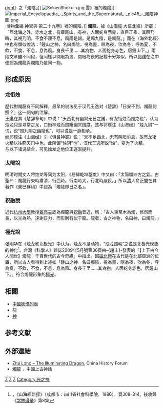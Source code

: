 {{Otheruses|上海烛龙信息科技公司|subject=古典文化中的烛龙|other=位于上海的同名软件公司}}
[[image:Shan_hai_jing_Zhuyin.jpg|right]]》之「燭陰」]]
[[File:SekienShokuin.jpg|right]]  雲》裡的燭陰]]
[[File:Imperial_Encyclopaedia_-_Spirits_and_the_Supernatural_-_pic45_-_燭陰神圖.png|right]]·博物彙編·神異典·第二十九卷》裡的燭陰。]]
'''燭龍'''，據《[[山海經|山海經]]·大荒北經》所载：「西北海之外，赤水之北，有章尾山。有神，人面蛇身而赤，直目正乘，其瞑乃晦，其視乃明，不食不寢不息，風雨是謁。是燭九陰，是燭龍。」而在〈海外北經〉中也有類似說法：「鍾山之神，名曰燭陰，視為晝，瞑為夜，吹為冬，呼為夏，不飲，不食，不息，息為風。身長千里……其為物，人面蛇身赤色，居鐘山下。」兩段文章雖不同段，但同樣以開眼為晝、閉眼為夜的記載十分類似，所以[[郭璞|郭璞]]在注中便認為燭龍與燭陰乃是同一物。

==形成原因==
===龙衔烛===
歷代對燭龍有不同解釋，最早的说法见于汉代王逸对《楚辞》「日安不到，燭龍何照？」这一詞句的注解。<br>
王逸在其《楚辞章句》中说：“天西北有幽冥无日之国，有龙衔烛而照之也”，认为烛龙只是寻常之龙，口衔神烛而照耀幽冥国度。这与郭璞注《山海经》“烛九阴”一词，说“照九阴之幽隐也”，可以说是一脉相承。<br>
而郭璞注《山海经》引《诗含神雾》说：“天不足西北，无有阴阳消息，故有龙衔火精以往照天门中也。此所谓“烛阴”也”，汉代王逸所说“烛”，变为了火精。<br>
与以下诸说结合，可见烛龙之地位正逐渐提升。
===太陽說===
明清时期文人将烛龙等同为太阳，《易緯乾坤鑿度》中又曰：「太陽順四方之氣。古聖曰：燭龍行東時肅清，行西時，行南時大，行北時嚴殺。」所以[[清|清]]人俞正燮在其著作《癸巳存稿》中認為「燭龍即日之名」。

===祝融說===
近代[[杭州大學|杭州大學]]教授[[姜亮夫|姜亮夫]]認為燭龍與[[祝融|祝融]]音近，稱：「古人束草木為燭，修然而長，以光為熱，遠謝日力，而形則有似于龍。龍者，古之神物，名曰神，曰燭龍。」

===極光說===
张明华在《烛龙和北极光》中认为，烛龙不是动物，“烛龙照明”之说是北极光现象的神化<ref>，《山海經新探》（成都市：四川省社會科學院，1986），頁308-314。後收錄《[[学林漫录|学林漫录]]》第8集</ref>。台灣《[[科學人|科學人]]》雜誌2009年5月號第36頁由-{[[趙丰_(1951年)|趙丰]]}-發表的「【上下古今人間世】燭龍：千百世代的古今奇緣」中指出。因[[磁北極|磁北極]]在古代是在北部亞洲的位置，所以古人看得到上述如「鍾山之神，名曰燭陰，視為晝，瞑為夜，吹為冬，呼為夏，不飲，不食，不息，息為風。身長千里……其為物，人面蛇身赤色，居鐘山下。」符合燭龍形象的[[極光|極光]]。

==相關==
*[[中國妖怪列表|中國妖怪列表]]
*[[龍|龍]]
*[[神|神]]

==参考文献==
{{reflist}}

==外部連結==
*[https://web.archive.org/web/20110522084743/http://www.chinahistoryforum.com/index.php?showtopic=7563&mode=threaded Zhú Lóng – The Illuminating Dragon], China History Forum
*[http://www.chiculture.net/0401/html/b18/0401b18.html 燭龍] {{Wayback|url=http://www.chiculture.net/0401/html/b18/0401b18.html |date=20190626112002 }}，中國上古神話 {{zh icon}}

[[Category:龙|Z]]
[[Category:中國傳說生物|Z]]
[[Category:中國神祇|Z]]
[[Category:光之神|Category:光之神]]